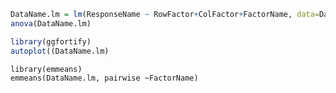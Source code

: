 ```{r DataName.lm}
DataName.lm = lm(ResponseName ~ RowFactor+ColFactor+FactorName, data=DataName)
anova(DataName.lm)
```


```{r plotDataName.lm, fig.cap="Residual analysis for DataName.lm"}
library(ggfortify)
autoplot((DataName.lm)
```


```{GetMeans}
library(emmeans)
emmeans(DataName.lm, pairwise ~FactorName)
```
